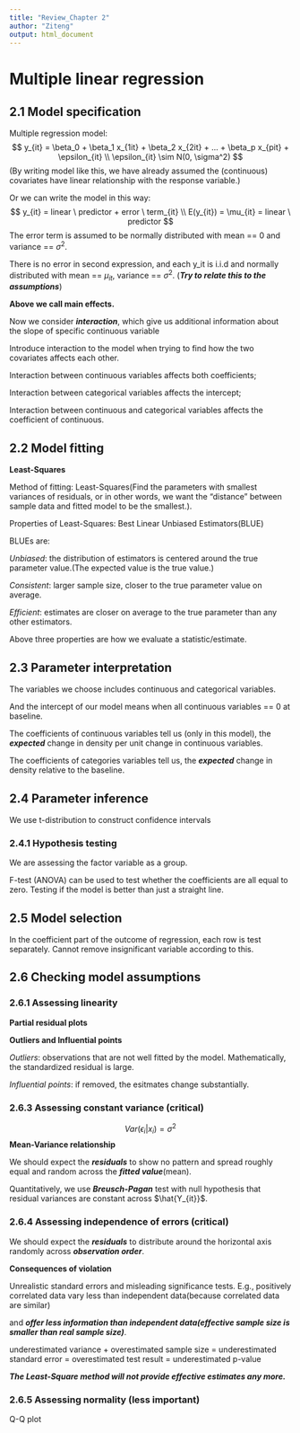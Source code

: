 ```yaml
---
title: "Review_Chapter 2"
author: "Ziteng"
output: html_document
---
```


# Multiple linear regression

## 2.1 Model specification

Multiple regression model:
$$
y_{it} = \beta_0 + \beta_1 x_{1it} + \beta_2 x_{2it} + ... + \beta_p x_{pit} + \epsilon_{it} \\
\epsilon_{it} \sim N(0, \sigma^2)
$$
(By writing model like this, we have already assumed the (continuous) covariates have linear relationship with the response variable.)

Or we can write the model in this way:
$$
y_{it} = linear \ predictor + error \ term_{it} \\
E(y_{it}) = \mu_{it} = linear \ predictor
$$
The error term is assumed to be normally distributed with mean == 0 and variance == $\sigma^2$.

There is no error in second expression, and each y_it is i.i.d and normally distributed with mean == $\mu_{it}$, variance == $\sigma^2$. (***Try to relate this to the assumptions***)


**Above we call main effects.**

Now we consider ***interaction***, which give us additional information about the slope of specific continuous variable

Introduce interaction to the model when trying to find how the two covariates affects each other.

Interaction between continuous variables affects both coefficients;

Interaction between categorical variables affects the intercept;

Interaction between continuous and categorical variables affects the coefficient of continuous.

## 2.2 Model fitting

**Least-Squares**

Method of fitting: 
Least-Squares(Find the parameters with smallest variances of residuals, or in other words, we want the "distance" between sample data and fitted model to be the smallest.).

Properties of Least-Squares:
Best Linear Unbiased Estimators(BLUE)

BLUEs are:

*Unbiased*: the distribution of estimators is centered around the true parameter value.(The expected value is the true value.)

*Consistent*: larger sample size, closer to the true parameter value on average.

*Efficient*: estimates are closer on average to the true parameter than any other estimators.

Above three properties are how we evaluate a statistic/estimate.

## 2.3 Parameter interpretation

The variables we choose includes continuous and categorical variables.

And the intercept of our model means when all continuous variables == 0 at baseline.

The coefficients of continuous variables tell us (only in this model), the ***expected*** change in density per unit change in continuous variables.

The coefficients of categories variables tell us, the ***expected*** change in density relative to the baseline.

## 2.4 Parameter inference
We use t-distribution to construct confidence intervals

### 2.4.1 Hypothesis testing
We are assessing the factor variable as a group.

F-test (ANOVA) can be used to test whether the coefficients are all equal to zero. Testing if the model is better than just a straight line.

## 2.5 Model selection

In the coefficient part of the outcome of regression, each row is test separately. Cannot remove insignificant variable according to this.

## 2.6 Checking model assumptions

### 2.6.1 Assessing linearity

**Partial residual plots**

**Outliers and Influential points**

*Outliers*: observations that are not well fitted by the model. Mathematically, the standardized residual is large.

*Influential points*: if removed, the esitmates change substantially.

### 2.6.3 Assessing constant variance (critical)
$$
Var(\epsilon_i|x_i) = \sigma^2
$$
**Mean-Variance relationship**

We should expect the ***residuals*** to show no pattern and spread roughly equal and random across the ***fitted value***(mean).

Quantitatively, we use ***Breusch-Pagan*** test with null hypothesis that residual variances are constant across $\hat{Y_{it}}$.

### 2.6.4 Assessing independence of errors (critical)
We should expect the ***residuals*** to distribute around the horizontal axis randomly across ***observation order***.

**Consequences of violation**

Unrealistic standard errors and misleading significance tests.
E.g., positively correlated data vary less than independent data(because correlated data are similar)

and ***offer less information than independent data(effective sample size is smaller than real sample size)***.

underestimated variance + overestimated sample size = underestimated standard error = overestimated test result = underestimated p-value

***The Least-Square method will not provide effective estimates any more.***

### 2.6.5 Assessing normality (less important)
Q-Q plot














